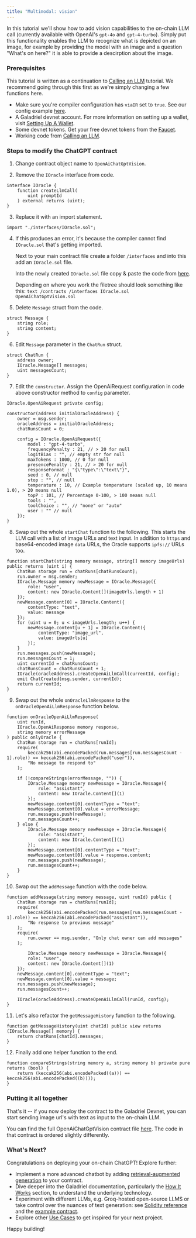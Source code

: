 ```yaml
---
title: "Multimodal: vision"
---
```


In this tutorial we'll show how to add vision capabilities to the on-chain LLM call (currently available with OpenAI's `gpt-4o` and `gpt-4-turbo`). Simply put this functionality enables the LLM to recognize what is depicted on an image, for example by providing the model with an image and a question "What's on here?" it is able to provide a descirption about the image.

### Prerequisites

This tutorial is written as a continuation to [Calling an LLM](/tutorials/llm.mdx) tutorial. We recommend going through this first as we're simply changing a few functions here. 

- Make sure you're compiler configuration has `viaIR` set to `true`. See our config example [here](https://github.com/galadriel-ai/contracts/blob/main/contracts/hardhat.config.ts).
- A Galadriel devnet account. For more information on setting up a wallet, visit [Setting Up A Wallet](/setting-up-a-wallet).
- Some devnet tokens. Get your free devnet tokens from the [Faucet](/faucet).
- Working code from [Calling an LLM](/tutorials/llm.mdx).


### Steps to modify the ChatGPT contract 
1. Change contract object name to `OpenAiChatGptVision`.


2. Remove the `IOracle` interface from code.
```solidity
interface IOracle {
    function createLlmCall(
        uint promptId
    ) external returns (uint);
}
```
3. Replace it with an import statement.
```solidity
import "./interfaces/IOracle.sol";
```
4. If this produces an error, it's because the compiler cannot find `IOracle.sol` that's getting imported. 

    Next to your main contract file create a folder `/interfaces` and into this add an `IOracle.sol` file.

    Into the newly created `IOracle.sol` file copy & paste the code from [here](https://github.com/galadriel-ai/contracts/blob/main/contracts/contracts/interfaces/IOracle.sol).

    Depending on where you work the filetree should look something like this:
        ```text
        /contracts
            /interfaces
                IOracle.sol
            OpenAiChatGptVision.sol
        ```

5. Delete `Message` struct from the code.
```solidity
struct Message {
    string role;
    string content;
}
```

6. Edit `Message` parameter in the `ChatRun` struct.
```solidity
struct ChatRun {
    address owner;
    IOracle.Message[] messages;
    uint messagesCount;
}
```

7. Edit the `constructor`. Assign the OpenAiRequest configuration in code above constructor method to `config` parameter.
```solidity
IOracle.OpenAiRequest private config;

constructor(address initialOracleAddress) {
    owner = msg.sender;
    oracleAddress = initialOracleAddress;
    chatRunsCount = 0;

    config = IOracle.OpenAiRequest({
        model : "gpt-4-turbo",
        frequencyPenalty : 21, // > 20 for null
        logitBias : "", // empty str for null
        maxTokens : 1000, // 0 for null
        presencePenalty : 21, // > 20 for null
        responseFormat : "{\"type\":\"text\"}",
        seed : 0, // null
        stop : "", // null
        temperature : 10, // Example temperature (scaled up, 10 means 1.0), > 20 means null
        topP : 101, // Percentage 0-100, > 100 means null
        tools : "",
        toolChoice : "", // "none" or "auto"
        user : "" // null
    });
}
```

8. Swap out the whole `startChat` function to the following. This starts the LLM call with a list of image URLs and text input.
In addition to `https` and base64-encoded image `data` URLs, the Oracle supports `ipfs://` URLs too.

```solidity
function startChat(string memory message, string[] memory imageUrls) public returns (uint i) {
    ChatRun storage run = chatRuns[chatRunsCount];
    run.owner = msg.sender;
    IOracle.Message memory newMessage = IOracle.Message({
        role: "user",
        content: new IOracle.Content[](imageUrls.length + 1)
    });
    newMessage.content[0] = IOracle.Content({
        contentType: "text",
        value: message
    });
    for (uint u = 0; u < imageUrls.length; u++) {
        newMessage.content[u + 1] = IOracle.Content({
            contentType: "image_url",
            value: imageUrls[u]
        });
    }
    run.messages.push(newMessage);
    run.messagesCount = 1;
    uint currentId = chatRunsCount;
    chatRunsCount = chatRunsCount + 1;
    IOracle(oracleAddress).createOpenAiLlmCall(currentId, config);
    emit ChatCreated(msg.sender, currentId);
    return currentId;
}
```

9. Swap out the whole `onOracleLlmResponse` to the `onOracleOpenAiLlmResponse` function below.
```solidity
function onOracleOpenAiLlmResponse(
    uint runId,
    IOracle.OpenAiResponse memory response,
    string memory errorMessage
) public onlyOracle {
    ChatRun storage run = chatRuns[runId];
    require(
        keccak256(abi.encodePacked(run.messages[run.messagesCount - 1].role)) == keccak256(abi.encodePacked("user")),
        "No message to respond to"
    );

    if (!compareStrings(errorMessage, "")) {
        IOracle.Message memory newMessage = IOracle.Message({
            role: "assistant",
            content: new IOracle.Content[](1)
        });
        newMessage.content[0].contentType = "text";
        newMessage.content[0].value = errorMessage;
        run.messages.push(newMessage);
        run.messagesCount++;
    } else {
        IOracle.Message memory newMessage = IOracle.Message({
            role: "assistant",
            content: new IOracle.Content[](1)
        });
        newMessage.content[0].contentType = "text";
        newMessage.content[0].value = response.content;
        run.messages.push(newMessage);
        run.messagesCount++;
    }
}
```

10. Swap out the `addMessage` function with the code below.
```solidity
function addMessage(string memory message, uint runId) public {
    ChatRun storage run = chatRuns[runId];
    require(
        keccak256(abi.encodePacked(run.messages[run.messagesCount - 1].role)) == keccak256(abi.encodePacked("assistant")),
        "No response to previous message"
    );
    require(
        run.owner == msg.sender, "Only chat owner can add messages"
    );

        IOracle.Message memory newMessage = IOracle.Message({
        role: "user",
        content: new IOracle.Content[](1)
    });
    newMessage.content[0].contentType = "text";
    newMessage.content[0].value = message;
    run.messages.push(newMessage);
    run.messagesCount++;

    IOracle(oracleAddress).createOpenAiLlmCall(runId, config);
}
```

11. Let's also refactor the `getMessageHistory` function to the following.
```solidity
function getMessageHistory(uint chatId) public view returns (IOracle.Message[] memory) {
    return chatRuns[chatId].messages;
}
```

12. Finally add one helper function to the end.
```solidity
function compareStrings(string memory a, string memory b) private pure returns (bool) {
    return (keccak256(abi.encodePacked((a))) == keccak256(abi.encodePacked((b))));
}
```

### Putting it all together

That's it -- if you now deploy the contract to the Galadriel Devnet, you can start sending image url's with text as input to the on-chain LLM.

You can find the full OpenAiChatGptVision contract file [here](https://github.com/galadriel-ai/contracts/blob/main/contracts/contracts/OpenAiChatGptVision.sol). The code in that contract is ordered slightly differently.


### What's Next?

Congratulations on deploying your on-chain ChatGPT! Explore further:

- Implement a more advanced chatbot by adding [retrieval-augmented generation](/tutorials/rag) to your contract.
- Dive deeper into the Galadriel documentation, particularly the [How It Works](/how-it-works) section, to understand the underlying technology.
- Experiment with different LLMs, e.g. Groq-hosted open-source LLMS or take control over the nuances of text generation: see [Solidity reference](/reference) and the [example contract](https://github.com/galadriel-ai/contracts/blob/main/contracts/contracts/GroqChatGpt.sol).
- Explore other [Use Cases](/use-cases) to get inspired for your next project.

Happy building!
